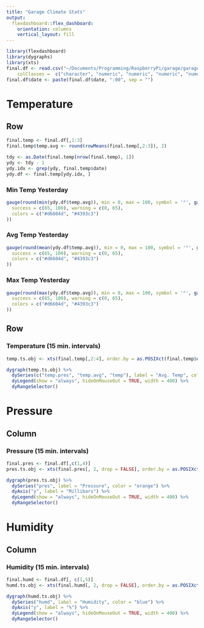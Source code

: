 ```yaml
---
title: "Garage Climate Stats"
output: 
  flexdashboard::flex_dashboard:
    orientation: columns
    vertical_layout: fill
---
```


```r
library(flexdashboard)
library(dygraphs)
library(xts)
final.df <- read.csv("~/Documents/Programming/RaspberryPi/garage/garage.txt", header = TRUE, stringsAsFactors = FALSE, 
	colClasses =  c("character", "numeric", "numeric", "numeric", "numeric"))
final.df$date <- paste(final.df$date, ":00", sep = "")
```

Temperature {data-orientation=rows}
=======================================================================

Row
-----------------------------------------------------------------------

```r
final.temp <- final.df[,1:3]
final.temp$temp.avg <- round(rowMeans(final.temp[,2:3]), 2)

tdy <- as.Date(final.temp[nrow(final.temp), 1])
ydy <- tdy - 1
ydy.idx <- grep(ydy, final.temp$date)
ydy.df <- final.temp[ydy.idx, ]
```

### Min Temp Yesterday
```r
gauge(round(min(ydy.df$temp.avg)), min = 0, max = 100, symbol = '°', gaugeSectors(
  success = c(65, 100), warning = c(0, 65),
  colors = c("#d6604d", "#4393c3")
))
```

### Avg Temp Yesterday
```r
gauge(round(mean(ydy.df$temp.avg)), min = 0, max = 100, symbol = '°', gaugeSectors(
  success = c(65, 100), warning = c(0, 65),
  colors = c("#d6604d", "#4393c3")
))
```

### Max Temp Yesterday
```r
gauge(round(max(ydy.df$temp.avg)), min = 0, max = 100, symbol = '°', gaugeSectors(
  success = c(65, 100), warning = c(0, 65),
  colors = c("#d6604d", "#4393c3")
))
```

Row
-----------------------------------------------------------------------

###  Temperature (15 min. intervals)


```r
temp.ts.obj <- xts(final.temp[,2:4], order.by = as.POSIXct(final.temp$date, format = "%Y-%m-%d %H:%M:%S"))

dygraph(temp.ts.obj) %>% 
  dySeries(c("temp.pres", "temp.avg", "temp"), label = "Avg. Temp", color = "purple") %>% 
  dyLegend(show = "always", hideOnMouseOut = TRUE, width = 400) %>% 
  dyRangeSelector()
```

Pressure
=======================================================================
Column
-----------------------------------------------------------------------

###  Pressure (15 min. intervals)

```r
final.pres <- final.df[,c(1,4)]
pres.ts.obj <- xts(final.pres[, 2, drop = FALSE], order.by = as.POSIXct(final.pres$date, format = "%Y-%m-%d %H:%M:%S"))

dygraph(pres.ts.obj) %>% 
  dySeries("pres", label = "Pressure", color = "orange") %>% 
  dyAxis("y", label = "Millibars") %>% 
  dyLegend(show = "always", hideOnMouseOut = TRUE, width = 400) %>% 
  dyRangeSelector()
```

Humidity
=======================================================================

Column
-----------------------------------------------------------------------

### Humidity (15 min. intervals)

```r
final.humd <- final.df[, c(1,5)]
humd.ts.obj <- xts(final.humd[, 2, drop = FALSE], order.by = as.POSIXct(final.humd$date, format = "%Y-%m-%d %H:%M:%S"))

dygraph(humd.ts.obj) %>% 
  dySeries("humd", label = "Humidity", color = "blue") %>% 
  dyAxis("y", label = "%") %>% 
  dyLegend(show = "always", hideOnMouseOut = TRUE, width = 400) %>% 
  dyRangeSelector()
```

